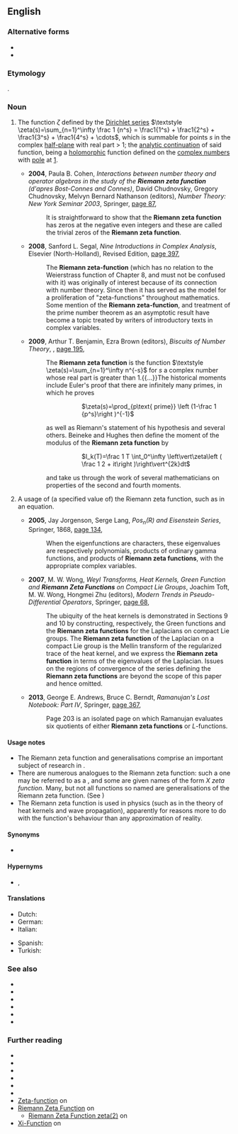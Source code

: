 {{also|Riemann zeta-function}}
==English==
{{wikipedia}}

===Alternative forms===
* {{l|en|Riemann zeta-function}}
* {{l|en|Riemann's zeta function}}

===Etymology===
{{named-after|en|nationality=German|occupation=mathematician|Bernhard Riemann|wplink=Bernhard Riemann}}.

===Noun===
{{en-noun|-|s}}

# {{lb|en|number theory|analytic number theory|uncountable}} The function ''ζ'' defined by the [[Dirichlet series]] <math>\textstyle \zeta(s)=\sum_{n=1}^\infty \frac 1 {n^s} = \frac1{1^s} + \frac1{2^s} + \frac1{3^s} + \frac1{4^s} + \cdots</math>, which is summable for points ''s'' in the complex [[half-plane]] with real part > 1; the [[analytic continuation]] of said function, being a [[holomorphic]] function defined on the [[complex numbers]] with [[pole]] at [[one|1]].
#* '''2004''', Paula B. Cohen, ''Interactions between number theory and operator algebras in the study of the '''Riemann zeta function''' (d'apres Bost-Connes and Connes)'', David Chudnovsky, Gregory Chudnovsky, Melvyn Bernard Nathanson (editors), ''Number Theory: New York Seminar 2003'', Springer, [https://books.google.com.au/books?id=paD8Uv5KkpIC&pg=PA87&dq=%22Riemann+zeta+function%22%7C%22Riemann+zeta+functions%22&hl=en&sa=X&ved=0ahUKEwjBk63K-fPdAhUUO30KHRoKBjoQ6AEIjwIwLQ#v=onepage&q=%22Riemann%20zeta%20function%22%7C%22Riemann%20zeta%20functions%22&f=false page 87],
#*: It is straightforward to show that the '''Riemann zeta function''' has zeros at the negative even integers and these are called the trivial zeros of the '''Riemann zeta function'''.
#* '''2008''', Sanford L. Segal, ''Nine Introductions in Complex Analysis'', Elsevier (North-Holland), Revised Edition, [https://books.google.com.au/books?id=NGR2rUAfyiQC&pg=PA397&dq=%22Riemann+zeta+function%22%7C%22Riemann+zeta+functions%22&hl=en&sa=X&ved=0ahUKEwjBk63K-fPdAhUUO30KHRoKBjoQ6AEIrAIwMQ#v=onepage&q=%22Riemann%20zeta%20function%22%7C%22Riemann%20zeta%20functions%22&f=false page 397],
#*: The '''Riemann zeta-function''' (which has no relation to the Weierstrass function of Chapter 8, and must not be confused with it) was originally of interest because of its connection with number theory. Since then it has served as the model for a proliferation of "zeta-functions" throughout mathematics. Some mention of the '''Riemann zeta-function''', and treatment of the prime number theorem as an asymptotic result have become a topic treated by writers of introductory texts in complex variables.
#* '''2009''', Arthur T. Benjamin, Ezra Brown (editors), ''Biscuits of Number Theory'', {{w|Mathematical Association of America}}, [https://books.google.com.au/books?id=_g5TvMCJQB4C&pg=PA195&dq=%22Riemann+zeta+function%22%7C%22Riemann+zeta+functions%22&hl=en&sa=X&ved=0ahUKEwjBk63K-fPdAhUUO30KHRoKBjoQ6AEIhAMwQA#v=onepage&q=%22Riemann%20zeta%20function%22%7C%22Riemann%20zeta%20functions%22&f=false page 195],
#*: The '''Riemann zeta function''' is the function <math>\textstyle \zeta(s)=\sum_{n=1}^\infty n^{-s}</math> for <math>s</math> a complex number whose real part is greater than 1.{{...}}The historical moments include Euler's proof that there are infinitely many primes, in which he proves
#*:::: <math>\zeta(s)=\prod_{p\text{ prime}} \left (1-\frac 1 {p^s}\right )^{-1}</math>
#*: as well as Riemann's statement of his hypothesis and several others. Beineke and Hughes then define the moment of the modulus of the '''Riemann zeta function''' by
#*::: <math>I_k(T)=\frac 1 T \int_0^\infty \left\vert\zeta\left ( \frac 1 2 + it\right )\right\vert^{2k}dt</math>
#*: and take us through the work of several mathematicians on properties of the second and fourth moments.
# {{lb|en|countable}} A usage of (a specified value of) the Riemann zeta function, such as in an equation.
#* '''2005''', Jay Jorgenson, Serge Lang, ''Pos<sub>n</sub>(R) and Eisenstein Series'', Springer, {{w|Lecture Notes in Mathematics}} 1868, [https://books.google.com.au/books?id=Pa2jK1rGpz8C&pg=PA134&dq=%22Riemann+zeta+functions%22&hl=en&sa=X&ved=0ahUKEwjoyPmkz_bdAhWOFTQIHd50DhkQ6AEImgEwEw#v=onepage&q=%22Riemann%20zeta%20functions%22&f=false page 134],
#*: When the eigenfunctions are characters, these eigenvalues are respectively polynomials, products of ordinary gamma functions, and products of '''Riemann zeta functions''', with the appropriate complex variables.
#* '''2007''', M. W. Wong, ''Weyl Transforms, Heat Kernels, Green Function and '''Riemann Zeta Functions''' on Compact Lie Groups'', Joachim Toft, M. W. Wong, Hongmei Zhu (editors), ''Modern Trends in Pseudo-Differential Operators'', Springer, [https://books.google.com.au/books?id=SiQ-URACnCYC&pg=PA68&dq=%22Riemann+zeta+function%22%7C%22Riemann+zeta+functions%22&hl=en&sa=X&ved=0ahUKEwjBk63K-fPdAhUUO30KHRoKBjoQ6AEI8AIwPA#v=onepage&q=%22Riemann%20zeta%20function%22%7C%22Riemann%20zeta%20functions%22&f=false page 68],
#*: The ubiquity of the heat kernels is demonstrated in Sections 9 and 10 by constructing, respectively, the Green functions and the '''Riemann zeta functions''' for the Laplacians on compact Lie groups. The '''Riemann zeta function''' of the Laplacian on a compact Lie group is the Mellin transform of the regularized trace of the heat kernel, and we express the '''Riemann zeta function''' in terms of the eigenvalues of the Laplacian. Issues on the regions of convergence of the series defining the '''Riemann zeta functions''' are beyond the scope of this paper and hence omitted.
#* '''2013''', George E. Andrews, Bruce C. Berndt, ''Ramanujan's Lost Notebook: Part IV'', Springer, [https://books.google.com.au/books?id=6Z5GAAAAQBAJ&pg=PA367&dq=%22Riemann+zeta+functions%22&hl=en&sa=X&ved=0ahUKEwjoyPmkz_bdAhWOFTQIHd50DhkQ6AEIhgEwEA#v=onepage&q=%22Riemann%20zeta%20functions%22&f=false page 367],
#*: Page 203 is an isolated page on which Ramanujan evaluates six quotients of either '''Riemann zeta functions''' or ''L''-functions.

====Usage notes====
* The Riemann zeta function and generalisations comprise an important subject of research in {{w|analytic number theory}}.
* There are numerous analogues to the Riemann zeta function: such a one may be referred to as a {{m|en|zeta function}}, and some are given names of the form ''X zeta function''. Many, but not all functions so named are generalisations of the Riemann zeta function. (See {{pedialite|List of zeta functions}})
* The Riemann zeta function is used in physics (such as in the theory of heat kernels and wave propagation), apparently for reasons more to do with the function's behaviour than any approximation of reality.

====Synonyms====
* {{sense|analytic continuation of a function defined as the sum of a Dirichlet series}} {{l|en|Euler–Riemann zeta function}}

====Hypernyms====
* {{sense|analytic continuation of a function defined as the sum of a Dirichlet series}} {{l|en|analytic function}}, {{l|en|zeta function}}

====Translations====
{{trans-top|analytic continuation of a function defined as the sum of a Dirichlet series}}
* Dutch: {{t|nl|Riemann-zeta-functie}}
* German: {{t|de|riemannsche ζ-Funktion|f}}
* Italian: {{t|it|funzione zeta di Riemann|f}}
{{trans-mid}}
* Spanish: {{t|es|función zeta de Riemann|f}}
* Turkish: {{t|tr|Riemann zeta fonksiyonu}}
{{trans-bottom}}

===See also===
* {{l|en|Dirichlet eta function}}
* {{l|en|Dirichlet series}}
* {{l|en|L-function|''L''-function}}
* {{l|en|L-series|''L''-series}}
* {{l|en|Riemann hypothesis}}
* {{l|en|zeta function}}

===Further reading===
* {{pedialite|Particular values of Riemann zeta function}}
* {{pedialite|Dirichlet series}}
* {{pedialite|Riemann hypothesis}}
* {{pedialite|Lehmer pair}}
* {{pedialite|List of zeta functions}}
* {{pedialite|Riemann Xi function}}
* [https://www.encyclopediaofmath.org/index.php/Zeta-function Zeta-function] on {{w|Encyclopedia of Mathematics}}
* [http://mathworld.wolfram.com/RiemannZetaFunction.html Riemann Zeta Function] on {{w|MathWorld|Wolfram MathWorld}}
** [http://mathworld.wolfram.com/RiemannZetaFunctionZeta2.html Riemann Zeta Function zeta(2)] on {{w|MathWorld|Wolfram MathWorld}}
* [http://mathworld.wolfram.com/Xi-Function.html Xi-Function] on {{w|MathWorld|Wolfram MathWorld}}